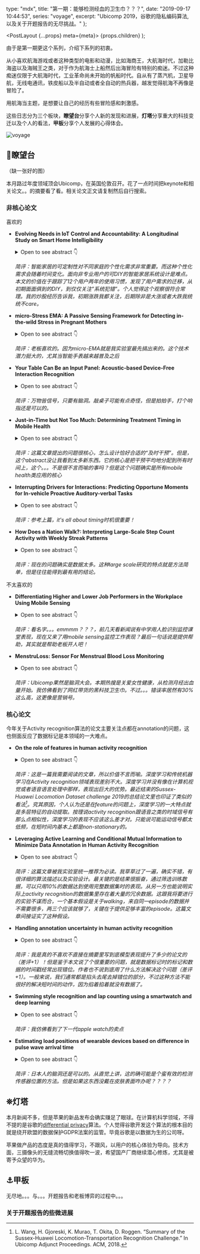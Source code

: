   type: "mdx",
  title: "第一期：能够检测经血的卫生巾？？？",
  date: "2019-09-17 10:44:53",
  series: "voyage",
  excerpt: "Ubicomp 2019，谷歌的隐私编码算法, 以及关于开题报告的无尽挑战。"
};


  <PostLayout {...props} meta={meta}>
    {props.children}
  </PostLayout>
);

由于是第一期更这个系列，介绍下系列的初衷。

从小喜欢航海游戏或者这种类型的电影和动漫，比如海商王，大航海时代，加勒比海盗以及海贼王之类，对于作为航海士上船然后出海冒险有特别的痴迷。不过这种痴迷仅限于大航海时代，工业革命尚未开始的帆船时代。自从有了蒸汽机，卫星导航，无线电通讯，铁皮船以及半自动或者全自动的热兵器，越发觉得航海不再像是冒险了。

用航海当主题，是想要让自己的经历有些冒险感和刺激感。

这些日志分为三个板块，**瞭望台**分享个人新的发现和进展，**灯塔**分享重大的科技变迁以及个人的看法，**甲板**分享个人发展的心得体会。

![voyage](../images/voyage.jpg)

## 🔭瞭望台

（缺一张好的图）

本月路过年度领域顶会Ubicomp，在英国伦敦召开。花了一点时间把keynote和相关论文。。的摘要看了看。相关论文正文请复制然后自行搜索。

### 非核心论文

喜欢的

* **Evolving Needs in IoT Control and Accountability: A Longitudinal Study on Smart Home Intelligibility**

  <details>
  <summary>
    Open to see abstract 👇
  </summary>
  A key issue for smart home systems is supporting non-expert users in their management. Whereas feedback design on use cases (such as energy feedback) have gained attention, current approaches to providing awareness on the system state typically provide a rather technical view. Long-term investigations of the practices and resources needed for maintaining Do-It-Yourself smart home systems, are particularly scarce. We report on a design case study in which we equipped 12 households with DIY smart home systems for two years and studied participants' strategies for maintaining system awareness, from learning about its workings to monitoring its behavior. We find that people's needs regarding system accountability changed over time. Their privacy needs were also affected over the same period. We found that participants initially looked for in-depth awareness information from the dedicated web-based dashboard. In the later phases of appropriation, however, their interaction and information needs shifted towards management by exception on mobile or ambient displays -- only focusing on the system when things were 'going wrong'. In terms of system accountability, we find that a system's self-declaration should focus on being socially meaningful rather than technically complete, for instance by relating itself to people's activities and the home routines.
  </details>
  
  *简评：智能家居的可定制性对不同家庭的个性化需求非常重要。而这种个性化需求会随着时间变化。面向非专业用户的可DIY的智能家居系统设计是难点。本文的价值在于跟踪了12个用户两年的使用习惯，发现了用户需求的迁移，从初期面面俱到的DIY，到仅仅关注”系统犯错”。个人觉得这个观察很符合常理。我的炒股经历告诉我，初期涨跌我都关注，后期除非是大涨或者大跌我统统不care。*

* **micro-Stress EMA: A Passive Sensing Framework for Detecting in-the-wild Stress in Pregnant Mothers**
  
  <details>
  <summary>
    Open to see abstract 👇
  </summary>
  High levels of stress during pregnancy increase the chances of having a premature or low-birthweight baby. Perceived self-reported stress does not often capture or align with the physiological and behavioral response. But what if there was a self-report measure that could better capture the physiological response? Current perceived stress self-report assessments require users to answer multi-item scales at different time points of the day. Reducing it to one question, using microinteraction-based ecological momentary assessment (micro-EMA, collecting a single in situ self-report to assess behaviors) allows us to identify smaller or more subtle changes in physiology. It also allows for more frequent responses to capture perceived stress while at the same time reducing burden on the participant. We propose a framework for selecting the optimal micro-EMA that combines unbiased feature selection and unsupervised Agglomerative clustering. We test our framework in 18 women performing 16 activities in-lab wearing a Biostamp, a NeuLog, and a Polar chest strap. We validated our results in 17 pregnant women in real-world settings. Our framework shows that the question "How worried were you?" results in the highest accuracy when using a physiological model. Our results provide further in-depth exposure to the challenges of evaluating stress models in real-world situations.
  </details>

  *简评：老板喜欢的。因为micro-EMA就是我实验室最先搞出来的。这个技术潜力挺大的，尤其当智能手表越来越普及之后*

* **Your Table Can Be an Input Panel: Acoustic-based Device-Free Interaction Recognition**

  <details>
  <summary>
    Open to see abstract 👇
  </summary>
  This paper explores the possibility of extending the input and interactions beyond the small screen of the mobile device onto ad hoc adjacent surfaces, e.g., a wooden tabletop with acoustic signals. While the existing finger tracking approaches employ the active acoustic signal with a fixed frequency, our proposed system Ipanel employs the acoustic signals generated by sliding of fingers on the table for tracking. Different from active signal tracking, the frequency of the finger-table generated acoustic signals keeps changing, making accurate tracking much more challenging than the traditional approaches with fix frequency signal from the speaker. Unique features are extracted by exploiting the spatio-temporal and frequency domain properties of the generated acoustic signals. The features are transformed into images and then we employ the convolutional neural network (CNN) to recognize the finger movement on the table. Ipanel is able to support not only commonly used gesture (click, flip, scroll, zoom, etc.) recognition, but also handwriting (10 numbers and 26 alphabets) recognition at high accuracies. We implement Ipanel on smartphones, and conduct extensive real environment experiments to evaluate its performance. The results validate the robustness of Ipanel, and show that it maintains high accuracies across different users with varying input behaviours (e.g., input strength, speed and region). Further, Ipanel's performance is robust against different levels of ambient noise and varying surface materials.
  </details>

  *简评：万物皆信号，只要有脑洞。敲桌子可能有点奇怪，但是拍拍手，打个响指还是可以的。*

* **Just-in-Time but Not Too Much: Determining Treatment Timing in Mobile Health**

  <details>
  <summary>
    Open to see abstract 👇
  </summary>
  There is a growing scientific interest in the use and development of just-in-time adaptive interventions in mobile health. These mobile interventions typically involve treatments, such as reminders, activity suggestions and motivational messages, delivered via notifications on a smartphone or a wearable to help users make healthy decisions in the moment. To be effective in influencing health, the combination of the right treatment and right delivery time is likely critical. A variety of prediction/detection algorithms have been developed with the goal of pinpointing the best delivery times. The best delivery times might be times of greatest risk and/or times at which the user might be most receptive to the treatment notifications. In addition, to avoid over burdening users, there is of ten a constraint on the number of treatments that should be provided per time interval (e.g., day or week). Yet there may be many more times at which the user is predicted or detected to be at risk and/or receptive. The goal then is to spread treatment uniformly across all of these times. In this paper, we introduce a method that spreads the treatment uniformly across the delivery times. This method can also be used to provide data for learning whether the treatments are effective at the delivery times. This work is motivated by our work on two mobile health studies, a smoking cessation study and a physical activity study.
  </details>

  *简评：这篇文章提出的问题很核心，怎么设计恰好合适的“及时干预”。但是，这个abstract没让我看到太多新东西。它的核心是把干预平均地分配到所有时间上，这个。。。不是很不言而喻的事吗？但是这个问题确实是所有mobile health类应用的核心*

* **Interrupting Drivers for Interactions: Predicting Opportune Moments for In-vehicle Proactive Auditory-verbal Tasks**

  <details>
  <summary>
    Open to see abstract 👇
  </summary>
  Auditory-verbal interactions with in-vehicle information systems have become increasingly popular for improving driver safety because they obviate the need for distractive visual-manual operations. This opens up new possibilities for enabling proactive auditory-verbal services where intelligent agents proactively provide contextualized recommendations and interactive decision-making. However, prior studies have warned that such interactions may consume considerable attentional resources, thus negatively affecting driving performance. This work aims to develop a machine learning model that can find opportune moments for the driver to engage in proactive auditory-verbal tasks by using the vehicle and environment sensor data. Given that there is a lack of definition about what constitutes interruptibility for auditory-verbal tasks, we first define interruptible moments by considering multiple dimensions and then iteratively develop the experimental framework through an extensive literature review and four pilot studies. We integrate our framework into OsmAnd, an open-source navigation service, and perform a real-road field study with 29 drivers to collect sensor data and user responses. Our machine learning analysis shows that opportune moments for interruption can be conservatively inferred with an accuracy of 0.74. We discuss how our experimental framework and machine learning models can be used to design intelligent auditory-verbal services in practical deployment contexts.
  </details>

  *简评：参考上篇，it's all about timing时机很重要！*

* **How Does a Nation Walk?: Interpreting Large-Scale Step Count Activity with Weekly Streak Patterns**

  <details>
  <summary>
    Open to see abstract 👇
  </summary>
  Activity trackers are being deployed in large-scale physical activity intervention programs, but analyzing their data is difficult due to the large data size and complexity. As such large datasets of steps become more available, it is paramount to develop analysis methods to deeply interpret them to understand the variety and changing nature of human steps behavior. In this work, we explored ways to analyze the heterogeneous steps activity data and propose a framework of dimensions and time aggregations to interpret how providing a city-wide population with activity trackers, and monetary incentives influences their wearing and steps behavior. We analyzed the daily step counts of 140,000 individuals, walking a combined 74 billion steps in 305 days of a city-wide public health campaign. We performed data mining clustering to identify 16 user segments, each with distinctive weekly streaks in patterns of device wear and recorded steps. We demonstrate that these clusters enable us to interpret how some users increased their steps level. Our key contributions are: a new analytic method to scalably interpret large steps data; the insights of our analysis about key user segments in our large intervention; demonstrating the power to predictive user outcomes from their first few days of tracking.
  </details>

  *简评：现在的问题确实是数据太多。这种large scale研究的特点就是方法简单，但是往往能得到最有用的结论。*

不太喜欢的

* **Differentiating Higher and Lower Job Performers in the Workplace Using Mobile Sensing**

  <details>
  <summary>
    Open to see abstract 👇
  </summary>
  Assessing performance in the workplace typically relies on subjective evaluations, such as, peer ratings, supervisor ratings and self assessments, which are manual, burdensome and potentially biased. We use objective mobile sensing data from phones, wearables and beacons to study workplace performance and offer new insights into behavioral patterns that distinguish higher and lower performers when considering roles in companies (i.e., supervisors and non-supervisors) and different types of companies (i.e., high tech and consultancy). We present initial results from an ongoing year-long study of N=554 information workers collected over a period ranging from 2-8.5 months. We train a gradient boosting classifier that can classify workers as higher or lower performers with AUROC of 0.83. *Our work opens the way to new forms of passive objective assessment and feedback to workers to potentially provide week by week or quarter by quarter guidance in the workplace.*
  </details>

  *简评：看名字。。。emmmm？？？，前几天看新闻说有中学用人脸识别监控课堂表现，现在又来了用mobile sensing监控工作表现？最后一句话说是提供帮助，其实就是帮助老板开人吧！*

* **MenstruLoss: Sensor For Menstrual Blood Loss Monitoring**

  <details>
  <summary>
    Open to see abstract 👇
  </summary>
  Self-monitoring of menstrual blood loss volume could lead to early detection of multiple gynecological diseases. In this paper, we describe the development of a textile-based blood volume sensor which can be integrated into the sanitary napkin to quantify the menstrual blood loss during menstruation. It is based on sensing the resistance change detected as the output voltage change, with the added volume of fluid. Benchtop characterization tests with 5 mL of fluid determined the effect of spacing, orientation and weight, and location of fluid drop on the sensor. The sensor has been evaluated by intravenous blood samples collected from 18 participants and menstrual blood samples collected from 10 participants for four months. The collected intravenous blood samples and menstrual blood samples were used to create two regression model that can predict the blood volume and menstrual blood volume from the voltage input with Mean Absolute Percentage Error (MAPE) of 11-15% and 15-30% respectively.
  </details>

  *简评：Ubicomp果然是脑洞大会。本期热搜是关爱女性健康，从检测月经出血量开始。我仿佛看到了网红带货的黑科技卫生巾。不过。。。错误率居然有30%这么高，这更像是营销号。*

### 核心论文

今年关于Activity recognition算法的论文主要关注点都在annotation的问题，这也侧面反应了数据标记是本领域的一大难点。

* **On the role of features in human activity recognition**

  <details>
  <summary>
    Open to see abstract 👇
  </summary>
  Traditionally, the sliding window based activity recognition chain (ARC) has been dominating practical applications, in which features are carefully optimized towards scenario specifics. Recently, end-to-end, deep learning methods, that do not discriminate between representation learning and classifier optimization, have become very popular also for HAR using wearables, promising "out-of-the-box" modeling with superior recognition capabilities. In this paper, we revisit and analyze specifically the role feature representations play in HAR using wearables. In a systematic exploration we evaluate eight different feature extraction methods, including conventional heuristics and recent representation learning methods, and assess their capabilities for effective activity recognition on five benchmarks. Optimized feature learning integrated into the conventional ARC leads to comparable if not better recognition results as if using end-to-end learning methods, while at the same time offering practitioners more flexibility to optimize their systems towards specifics of wearables and their constraints and limitations.
  </details>

  *简评：这是一篇我需要阅读的文章，所以价值不言而喻。深度学习和传统机器学习在Activity recognition领域表现差别不大。深度学习并没有像在计算机视觉或者语音语言处理中那样，表现出巨大的优势。最近结束的Sussex-Huawei Locomotion Dataset challenge 2019的总结论文里也印证了类似的看法[^1]。究其原因，个人认为还是在feature的问题上，深度学习的一大特点就是多层特征的自动提取。按理说activity recognition跟语音之类的时域信号有那么点相似性，深度学习的表现不应该这么差才对。只能说可能运动信号都太低频，在短时间内基本上都是non-stationary的。*

* **Leveraging Active Learning and Conditional Mutual Information to Minimize Data Annotation in Human Activity Recognition**

  <details>
  <summary>
    Open to see abstract 👇
  </summary>
  A difficulty in human activity recognition (HAR) with wearable sensors is the acquisition of large amounts of annotated data for training models using supervised learning approaches. While collecting raw sensor data has been made easier with advances in mobile sensing and computing, the process of data annotation remains a time-consuming and onerous process. This paper explores active learning as a way to minimize the labor-intensive task of labeling data. We train models with active learning in both offline and online settings with data from 4 publicly available activity recognition datasets and show that it performs comparably to or better than supervised methods while using around 10% of the training data. Moreover, we introduce a method based on conditional mutual information for determining when to stop the active learning process while maximizing recognition performance. This is an important issue that arises in practice when applying active learning to unlabeled datasets.
  </details>

  *简评：这篇文章被我实验室统一推荐为必读。我草草过了一遍，确实不错，有很详细的算法描述以及实验设计。最关键的是结果很振奋，通过筛选训练数据，可以只用10%的数据达到使用完整数据集时的表现。从另一方也能说明实际上activity recognition的数据集里存在着大量的冗余数据。这跟我将要进行的实验不谋而合，一个基本假设是关于walking，来自同一episode的数据并不需要很多，两三个应该就够了，关键在于提供足够丰富的episode。这篇文章间接证实了这种假设。*

* **Handling annotation uncertainty in human activity recognition**

  <details>
  <summary>
    Open to see abstract 👇
  </summary>
  Developing systems for Human Activity Recognition (HAR) using wearables typically relies on datasets that were manually annotated by human experts with regards to precise timings of instances of relevant activities. However, obtaining such data annotations is often very challenging in the predominantly mobile scenarios of Human Activity Recognition. As a result, labels often carry a degree of uncertainty-label jitter-with regards to: i) correct temporal alignments of activity boundaries; and ii) correctness of the actual label provided by the human annotator. In this work, we present a scheme that explicitly incorporates label jitter into the model training process. We demonstrate the effectiveness of the proposed method through a systematic experimental evaluation on standard recognition tasks for which our method leads to significant increases of mean F1 scores.
  </details>

  *简评：我是真的不喜欢不直接在摘要里写到底模型表现提升了多少的论文的（差评+1）！但是鉴于本文说了个很重要的问题，就是数据标记时的标记和数据的时间戳经常出现错位。作者也不说到底用了什么方法解决这个问题（差评+1）。一般来说，我们通常都是掐头去尾去掉错位的部分，不过这种方法不能很好的解决短时间的动作，因为掐着掐着就没有数据了。*

* **Swimming style recognition and lap counting using a smartwatch and deep learning**

  <details>
  <summary>
    Open to see abstract 👇
  </summary>
  Human activity recognition from raw sensor data has enabled modern wearable devices to track and analyze everyday activities. However, when used in real world conditions, the performance of off-the-shelf devices is often insufficient. This paper tackles the problem of swimming style recognition and lap counting using sensor data from a single smartwatch. In total 17 hours of this data was collected from 40 swimmers of diverse backgrounds. The data was then used to train a convolutional neural network to recognize the four main swimming styles, transition periods and lap turns. Our method achieves an F1 score of 97.4% for style recognition and 99.2% for counting laps. To the best of our knowledge, these results are the first to enable accurate automatic swimming recognition in a realistic and completely uncontrolled environment.
  </details>

  *简评：我仿佛看到了下一代apple watch的卖点*

* **Estimating load positions of wearable devices based on difference in pulse wave arrival time**

  <details>
  <summary>
    Open to see abstract 👇
  </summary>
  With the increasing use of wearable devices equipped with various sensors, human activities, biometric information, and surrounding situations can be obtained via sensor data regardless of time and place. When position-free wearable devices are attached to an arbitrary part of the body, the attached position should be identified because the application process changes relative to the position. For systems that use multiple wearable devices to capture body-wide movement, estimating the attached position of the devices is meaningful. Most conventional studies estimate the loading position of the sensor using accelerometer and gyroscope data; therefore, users must perform specific motions so that each sensor produces values unique to the given position. We propose a method that estimates the load position of wearable devices without forcing the wearer to perform specific actions. The proposed method estimates the time difference between a heartbeat obtained by an electrocardiogram and a pulse wave obtained using a pulse sensor and classifies the sensor position from the estimated time difference. We assume that pulse sensor is embedded in the wearable devices to be attached to the user. From the results of an evaluation experiment with five subjects, an average F-measure of 0.805 was achieved over 15 body parts. The left ear and the right finger achieved an F-measure of 0.9+ when the proposed system uses data of approximately 20 seconds as an input.
  </details>

  *简评：日本人的脑洞还是可以的。从直觉上讲，这的确可能是个蛮有效的检测传感器位置的方法。但是如果这东西没戴在皮肤表面咋办呢？？？？*

## ⛯灯塔

本月新闻不多，但是苹果的新品发布会确实赚足了眼球。在计算机科学领域，不得不提的是谷歌的[differential privacy](https://github.com/google/differential-privacy)算法。个人觉得谷歌开发这个算法的根本目的就是绕开欧盟的数据保护GDPR法案的监管。毕竟谷歌是以数据为生的公司呀。

苹果做产品的态度是真的值得学习，不跟风，以用户的核心体验为导向。技术方面，三摄像头的无缝流畅切换值得吹一波，希望国产厂商继续潜心修炼，尤其是被寄予众望的华为。

## ⚓甲板

无尽地。。。与。。。开题报告和老板博弈的过程中。。。

### 关于开题报告的些微进展

[^1]: L. Wang, H. Gjoreski, K. Murao, T. Okita, D. Roggen. “Summary of the Sussex-Huawei Locomotion-Transportation Recognition Challenge.” In Ubicomp Adjunct Proceedings. ACM, 2018.
